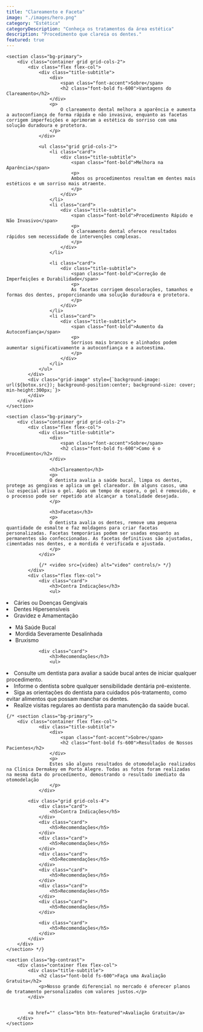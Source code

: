 ```yaml
---
title: "Clareamento e Faceta"
image: "./images/hero.png"
category: "Estética"
categoryDescription: "Conheça os tratamentos da área estética"
description: "Procedimento que clareia os dentes."
featured: true
---
```



	<section class="bg-primary">
		<div class="container grid grid-cols-2">
			<div class="flex flex-col">
				<div class="title-subtitle">
					<div>
						<span class="font-accent">Sobre</span>
						<h2 class="font-bold fs-600">Vantagens do Clareamento</h2>
					</div>
					<p>
						O clareamento dental melhora a aparência e aumenta a autoconfiança de forma rápida e não invasiva, enquanto as facetas corrigem imperfeições e aprimoram a estética do sorriso com uma solução duradoura e protetora.
					</p>
				</div>

				<ul class="grid grid-cols-2">
					<li class="card">
						<div class="title-subtitle">
							<span class="font-bold">Melhora na Aparência</span>
							<p>
                            Ambos os procedimentos resultam em dentes mais estéticos e um sorriso mais atraente.
							</p>
						</div>
					</li>
					<li class="card">
						<div class="title-subtitle">
							<span class="font-bold">Procedimento Rápido e Não Invasivo</span>
							<p>
                            O clareamento dental oferece resultados rápidos sem necessidade de intervenções complexas.
							</p>
						</div>
					</li>

					<li class="card">
						<div class="title-subtitle">
							<span class="font-bold">Correção de Imperfeições e Durabilidade</span>
							<p>
                            As facetas corrigem descolorações, tamanhos e formas dos dentes, proporcionando uma solução duradoura e protetora.
							</p>
						</div>
					</li>
					<li class="card">
						<div class="title-subtitle">
							<span class="font-bold">Aumento da Autoconfiança</span>
							<p>
                            Sorrisos mais brancos e alinhados podem aumentar significativamente a autoconfiança e a autoestima.
							</p>
						</div>
					</li>
				</ul>
			</div>
			<div class="grid-image" style={`background-image: url(${botox.src}); background-position:center; background-size: cover; min-height:300px;`}>
			</div>
		</div>
	</section>

	<section class="bg-primary">
		<div class="container grid grid-cols-2">
			<div class="flex flex-col">
				<div class="title-subtitle">
					<div>
						<span class="font-accent">Sobre</span>
						<h2 class="font-bold fs-600">Como é o Procedimento</h2>
					</div>

                    <h3>Clareamento</h3>
					<p>
                    O dentista avalia a saúde bucal, limpa os dentes, protege as gengivas e aplica um gel clareador. Em alguns casos, uma luz especial ativa o gel. Após um tempo de espera, o gel é removido, e o processo pode ser repetido até alcançar a tonalidade desejada.
					</p>

                    <h3>Facetas</h3>
					<p>
                    O dentista avalia os dentes, remove uma pequena quantidade de esmalte e faz moldagens para criar facetas personalizadas. Facetas temporárias podem ser usadas enquanto as permanentes são confeccionadas. As facetas definitivas são ajustadas, cimentadas nos dentes, e a mordida é verificada e ajustada.
					</p>
				</div>

				{/* <video src={video} alt="video" controls/> */}
			</div>
			<div class="flex flex-col">
				<div class="card">
					<h3>Contra Indicações</h3>
                    <ul>
  <li>Cáries ou Doenças Gengivais</li>
  <li>Dentes Hipersensíveis</li>
  <li>Gravidez e Amamentação</li>
</ul>
<ul>
  <li>Má Saúde Bucal</li>
  <li>Mordida Severamente Desalinhada</li>
  <li>Bruxismo</li>
</ul>
				</div>

				<div class="card">
					<h3>Recomendações</h3>
					<ul>
  <li>Consulte um dentista para avaliar a saúde bucal antes de iniciar qualquer procedimento.</li>
  <li>Informe o dentista sobre qualquer sensibilidade dentária pré-existente.</li>
  <li>Siga as orientações do dentista para cuidados pós-tratamento, como evitar alimentos que possam manchar os dentes.</li>
  <li>Realize visitas regulares ao dentista para manutenção da saúde bucal.</li>
</ul>
				</div>
			</div>
		</div>
	</section>

	{/* <section class="bg-primary">
        <div class="container flex flex-col">
                <div class="title-subtitle">
                    <div>
                        <span class="font-accent">Sobre</span>
                        <h2 class="font-bold fs-600">Resultados de Nossos Pacientes</h2>
                    </div>
                    <p>
                    Estes são alguns resultados de otomodelação realizados na Clínica Dermakey em Porto Alegre. Todas as fotos foram realizadas na mesma data do procedimento, demostrando o resultado imediato da otomodelação
                    </p>
                </div>

            <div class="grid grid-cols-4">
                <div class="card">
                    <h5>Contra Indicações</h5>
                </div>
                <div class="card">
                    <h5>Recomendações</h5>
                </div>
                <div class="card">
                    <h5>Recomendações</h5>
                </div>
                <div class="card">
                    <h5>Recomendações</h5>
                </div>
                <div class="card">
                    <h5>Recomendações</h5>
                </div>
                <div class="card">
                    <h5>Recomendações</h5>
                </div>
                <div class="card">
                    <h5>Recomendações</h5>
                </div>

                <div class="card">
                    <h5>Recomendações</h5>
                </div>
            </div>
        </div>
    </section> */}

	<section class="bg-contrast">
		<div class="container flex flex-col">
			<div class="title-subtitle">
				<h2 class="font-bold fs-600">Faça uma Avaliação Gratuita</h2>
				<p>Nosso grande diferencial no mercado é oferecer planos de tratamento personalizados com valores justos.</p>
			</div>


			<a href="" class="btn btn-featured">Avaliação Gratuita</a>
		</div>
	</section>

